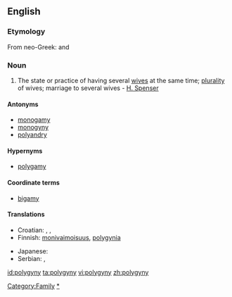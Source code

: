 ==English==

===Etymology===
From neo-Greek: {{term|πολύ|tr=poly||many}} and {{term|γυνή|tr=gyny||woman}}

===Noun===
{{en-noun|polygynies}}

# The state or practice of having several [[wife|wives]] at the same time; [[plurality]] of wives; marriage to several wives - [[H. Spenser]]

====Antonyms====
* [[monogamy]]
* [[monogyny]]
* [[polyandry]]

====Hypernyms====
* [[polygamy]]

====Coordinate terms====
* [[bigamy]]

====Translations====
{{trans-top|plurality of wives at the same time}}
* Croatian: {{t-|hr|mnogoženstvo|n|alt=mnogožénstvo}}, {{t-|hr|višeženstvo|n|alt=višežènstvo}}, {{t-|hr|poliginija|f|alt=poligìnija}}
* Finnish: [[monivaimoisuus]], [[polygynia]]
{{trans-mid}}
* Japanese: {{t|ja|一夫多妻|tr=ippu-tasai}}
* Serbian: {{t-|sr|mnogoženstvo|n}}, {{t-|sr|višeženstvo|n}}
{{trans-bottom}}

[[Category:Family]]
[[Category:Marriage|*]]

[[id:polygyny]]
[[ta:polygyny]]
[[vi:polygyny]]
[[zh:polygyny]]